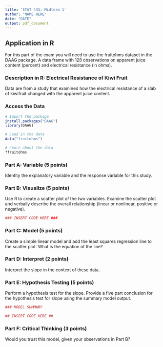 ```yaml
---
title: 'STAT 441: Midterm 1'
author: "NAME HERE"
date: "DATE"
output: pdf_document
---
```


## Application in R

For this part of the exam you will need to use the fruitohms dataset in the DAAG package.  A data frame with 128 observations on apparent juice content (percent) and electrical resistance (in ohms). 

### Description in R: Electrical Resistance of Kiwi Fruit 

Data are from a study that examined how the electrical resistance of a slab of kiwifruit changed with the apparent juice content.

### Access the Data

```r
# Import the package
install.packages("DAAG")
library(DAAG)

# Load in the data
data("fruitohms")

# Learn about the data
?fruitohms

```

### Part A: Variable (5 points)

Identity the explanatory variable and the response variable for this study. 


### Part B: Visualize (5 points)

Use R to create a scatter plot of the two variables.  Examine the scatter plot and verbally describe the overall relationship (linear or nonlinear, positive or negative).

```r
### INSERT CODE HERE ###
```

### Part C: Model (5 points)

Create a simple linear model and add the least squares regression line to the scatter plot.  What is the equation of the line? 

### Part D: Interpret (2 points)

Interpret the slope in the context of these data. 

### Part E: Hypothesis Testing (5 points)

Perform a hypothesis test for the slope.  Provide a five part conclusion for the hypothesis test for slope using the summary model output. 

```r
### MODEL SUMMARY

## INSERT CODE HERE ##
```


### Part F: Critical Thinking (3 points)

Would you trust this model, given your observations in Part B?

